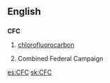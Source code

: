==English==

==={{initialism}}===
'''CFC'''

# {{organic chemistry}} [[chlorofluorocarbon]]
# {{US}} Combined Federal Campaign

[[es:CFC]]
[[sk:CFC]]